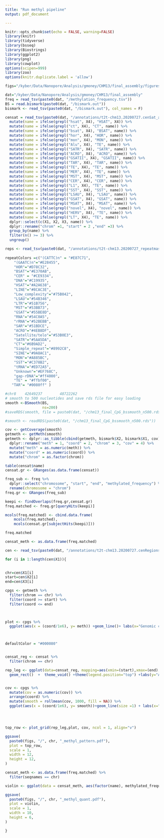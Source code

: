 ```yaml
---
title: "Run methyl pipeline"
output: pdf_document

---
```

```r
knitr::opts_chunk$set(echo = FALSE, warning=FALSE)
library(knitr)
library(tidyverse)
library(bsseq)
library(Biostrings)
library(ggplot2)
library(png)
library(cowplot)
options(scipen=999)
library(zoo)
options(knitr.duplicate.label = 'allow')
```



```r
figs="/kyber/Data/Nanopore/Analysis/gmoney/CHM13/final_assembly/figures"

dat="/kyber/Data/Nanopore/Analysis/gmoney/CHM13/final_assembly"
freq = read_tsv(paste0(dat, "/methylation_frequency.tsv"))
BS = read.bismark(paste0(dat, "/bismark.out"))
bismark <- read_tsv(paste0(dat, "/bismark.out"), col_names = F)

censat = read_tsv(paste0(dat, "/annotations/t2t-chm13.20200727.cenSat_annotation.bed"), col_names = F) %>%
  mutate(name = ifelse(grepl("hsat", X4), "HSAT", X4)) %>%
  mutate(name = ifelse(grepl("ct", X4), "CT", name)) %>%
  mutate(name = ifelse(grepl("bsat", X4), "BSAT", name)) %>%
  mutate(name = ifelse(grepl("hor", X4), "HOR", name)) %>%
  mutate(name = ifelse(grepl("mon", X4), "MON", name)) %>%
  mutate(name = ifelse(grepl("Alu", X4), "TE", name)) %>%
  mutate(name = ifelse(grepl("SATR", X4), "SATR", name)) %>%
  mutate(name = ifelse(grepl("ACRO", X4), "ACRO", name)) %>%
  mutate(name = ifelse(grepl("GSATII", X4), "GSATII", name)) %>%
  mutate(name = ifelse(grepl("TAR", X4), "TAR", name)) %>%
  mutate(name = ifelse(grepl("TE", X4), "TE", name)) %>%
  mutate(name = ifelse(grepl("MER", X4), "TE", name)) %>%
  mutate(name = ifelse(grepl("MST", X4), "MST", name)) %>%
  mutate(name = ifelse(grepl("CER", X4), "CER", name)) %>%
  mutate(name = ifelse(grepl("L1", X4), "TE", name)) %>%
  mutate(name = ifelse(grepl("SST", X4), "SST", name)) %>%
  mutate(name = ifelse(grepl("LSAU", X4), "LSAU", name)) %>%
  mutate(name = ifelse(grepl("GSAT", X4), "GSAT", name)) %>%
  mutate(name = ifelse(grepl("MSAT", X4), "MSAT", name)) %>%
  mutate(name = ifelse(grepl("novel", X4), "novel", name)) %>%
  mutate(name = ifelse(grepl("HERV", X4), "TE", name)) %>%
  mutate(name = ifelse(grepl("LT", X4), "TE", name)) %>%
  dplyr::select(c(X1, X2, X3, name)) %>%
  dplyr::rename("chrom" =1, "start" = 2 ,"end" =3) %>%
  group_by(name) %>%
  filter(n() >= 3) %>%
  ungroup()

reps <- read_tsv(paste0(dat, "/annotations/t2t-chm13.20200727_repeatmasker.out.bed") ,col_names= F)
                  
repeatColors =c("(CATTC)n" = "#E87C71",
    "(GAATC)n"="#E28455",
    "HOR"="#D78C32",
    "BSAT"="#E370AB",
    "CER" = "#CE9334",
    "DNA"="#C19935",
    "HSAT"="#A2A638",
    "LINE"="#8CAC3E",
    "Low_complexity"="#75B042",
    "LSAU"="#54B346",
    "LTR"="#51B756",
    "MST"="#53BB73",
    "GSAT"="#55BE8D",
    "RNA"="#54C0A5",
    "rRNA"="#52BEBB",
    "SAR"="#51BDCE",
    "ACRO"="#4EB8DF",
    "Satellite/telo"="#53B0E3",
    "SATR"="#5AA5DA",
    "CT"="#6B9AD2",
    "Simple_repeat"="#8992C8",
    "SINE"="#9A8AC1",
    "MON"="#A885BC",
    "SST"="#C378B2",
    "tRNA"="#ED72A5",
    "Unknown"="#EF768C", 
    "gap-rDNA"="#ff4000",
    "TE" = "#ffbf00", 
   "TAR"= "#0080ff" )
```

```r
#chr8    42649237        48722262
# smooth to 500 nucleotides and save rds file for easy loading
smooth <-BSmooth(BS, 
                 ns=200)
#saveRDS(smooth, file = paste0(dat, "/chm13_final_CpG_bssmooth_n500.rds"))

#smooth <- readRDS(paste0(dat, "/chm13_final_CpG_bssmooth_n500.rds"))

cov <- getCoverage(smooth)
getmeth <- getMeth(smooth)
getmeth <- dplyr::as_tibble(cbind(getmeth, bismark$X2, bismark$X1, cov))%>%
  dplyr::rename("meth" = 1, "coord" = 2, "chrom" = 3, "cov" = 4) %>%
  mutate("meth" = as.numeric(meth)) %>%
  mutate("coord" = as.numeric(coord)) %>%
  mutate("chrom" = as.factor(chrom))

```

```r

table(censat$name)
censat.gr <- GRanges(as.data.frame(censat))

freq_sub <- freq %>%
  dplyr::select("chromosome", "start", "end", "methylated_frequency") %>%
  rename(chromosome = "chrom")
freq.gr <- GRanges(freq_sub)

keepi <- findOverlaps(freq.gr,censat.gr)
freq.matched <- freq.gr[queryHits(keepi)]

mcols(freq.matched) <- cbind.data.frame(
    mcols(freq.matched),
    mcols(censat.gr[subjectHits(keepi)]))

freq.matched

censat_meth <- as.data.frame(freq.matched)
```


```r

cen <- read_tsv(paste0(dat, "/annotations/t2t-chm13.20200727.cenRegions.bed"), col_names = F)

for (i in 1:length(cen$X1)){
  

chr=cen$X1[i]
start=cen$X2[i]
end=cen$X3[i]

cpgs <- getmeth %>%
  filter(chrom == chr) %>%
  filter(coord >= start) %>%
  filter(coord <= end)
  


plot <- cpgs %>% 
  ggplot(aes(x = (coord/1e6), y= meth)) +geom_line()+ labs(x="Genomic coordinates (Mb)", y="Methylation")+theme_classic(base_size = 25)+xlim(start/1e6,end/1e6)+ylim(0,1)



defaultColor = "#000080"


censat_reg <- censat %>%
  filter(chrom == chr) 

rep_leg <- ggplot(data=censat_reg, mapping=aes(xmin=(start),xmax=(end),ymin=0,ymax=.1, fill = name))+
  geom_rect()  +  theme_void() +theme(legend.position="top") +labs(y="Axis")+xlim(start,end) +labs(y="Axis")+ scale_fill_manual(values = repeatColors, drop = FALSE)+theme(legend.text=element_text(size=rel(1.5)))+theme(legend.title=element_blank())


cov <- cpgs %>% 
  mutate(cov = as.numeric(cov)) %>%
  arrange(coord) %>%
  mutate(smooth = rollmean(cov, 1000, fill = NA)) %>%
  ggplot(aes(x = (coord/1e6), y= smooth))+geom_line(size =1) + labs(x="Genomic coordinates (Mb)", y="Methylation")+theme_classic(base_size = 25)+xlim(start/1e6,end/1e6)




top_row <- plot_grid(rep_leg,plot, cov, ncol = 1, align="v")

ggsave(
  paste0(figs, "/", chr, "_methyl_pattern.pdf"),
  plot = top_row,
  scale = 1,
  width = 12,
  height = 12,
)

censat_meth <- as.data.frame(freq.matched) %>%
  filter(seqnames == chr)

violin <- ggplot(data = censat_meth, aes(factor(name), methylated_frequency, fill = name))+geom_violin()+theme_classic(base_size = 20)+ scale_fill_manual(values = repeatColors, drop = FALSE)+labs(x = "Repeat type", y = "Methylation frequency")

ggsave(
  paste0(figs, "/", chr, "_methyl_quant.pdf"),
  plot = violin,
  scale = 1,
  width = 10,
  height = 6,
)

}

```
